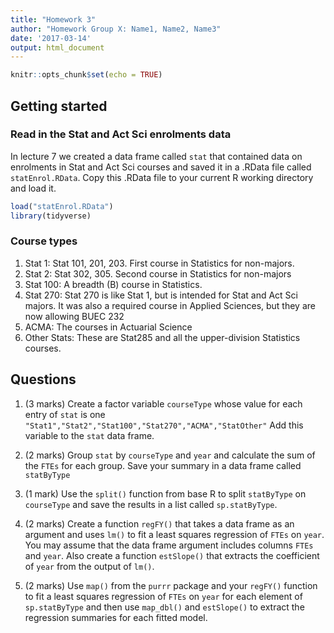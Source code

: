 ```yaml
---
title: "Homework 3"
author: "Homework Group X: Name1, Name2, Name3"
date: '2017-03-14'
output: html_document
---
```


```r
knitr::opts_chunk$set(echo = TRUE)
```

## Getting started

### Read in the Stat and Act Sci enrolments data 

In lecture 7 we created a data frame
called `stat` that contained data on enrolments
in Stat and Act Sci courses and saved it in a .RData file 
called `statEnrol.RData`. Copy this .RData file to your
current R working
directory and load it.

```r
load("statEnrol.RData")
library(tidyverse)
```


### Course types

1. Stat 1: Stat 101, 201, 203. First course in 
Statistics for non-majors.
2. Stat 2: Stat 302, 305. Second course in Statistics
for non-majors
3. Stat 100: A breadth (B) course in Statistics.
4. Stat 270: Stat 270 is like Stat 1, but is intended for 
Stat and Act Sci majors. It was also a 
required course in Applied Sciences, but 
they are now allowing BUEC 232
5. ACMA: The courses in Actuarial Science
6. Other Stats: These are Stat285 and all the 
upper-division Statistics courses.

## Questions

1. (3 marks) Create a factor variable `courseType` whose value
for each entry of `stat` is one `"Stat1","Stat2","Stat100","Stat270","ACMA","StatOther"`
Add this variable to the `stat` data frame.

2. (2 marks) Group `stat` by `courseType` and `year`
and calculate the 
sum of the `FTEs` for each group. Save
your summary in a data frame called `statByType`

3. (1 mark) Use the `split()` function from base R to 
split `statByType` on `courseType` and save the results in 
a list called `sp.statByType`.

4. (2 marks) Create a function `regFY()` that 
takes a data frame  as an argument and uses `lm()`
to fit a least squares
regression of `FTEs` on `year`. You may assume that 
the data frame argument includes columns `FTEs` and 
`year`. Also create a function `estSlope()` that 
extracts the coefficient of `year` from the output 
of `lm()`.


5. (2 marks) Use `map()` from the `purrr` package
and your `regFY()` function to fit a least squares 
regression of `FTEs` on `year` for
each element of `sp.statByType` and then
use `map_dbl()` and `estSlope()` to extract the regression summaries
for each fitted model.
